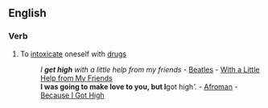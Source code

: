 ==English==

===Verb===
{{en-verb|gets high|getting high|got high|gotten high}}

# {{idiom}} To [[intoxicate]] oneself with [[drugs]]
#:''I '''get high''' with a little help from my friends'' - [[Beatles]] - [[w:With a Little Help from My Friends|With a Little Help from My Friends]]
#:'''I was going to make love to you, but I '''got high'''.'' - [[w:Afroman|Afroman]] - [[w:Because I Got High|Because I Got High]]
{{rfd}}